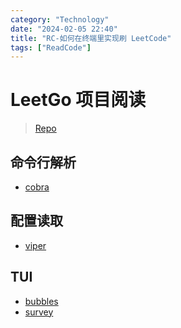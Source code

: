 ```yaml
---
category: "Technology"
date: "2024-02-05 22:40"
title: "RC-如何在终端里实现刷 LeetCode"
tags: ["ReadCode"]
---
```


# LeetGo 项目阅读

> [Repo](https://github.com/j178/leetgo)

## 命令行解析

- [cobra](https://github.com/spf13/cobra)

## 配置读取

- [viper](https://github.com/spf13/viper)

## TUI

- [bubbles](https://github.com/charmbracelet/bubbles)
- [survey](https://github.com/AlecAivazis/survey)
